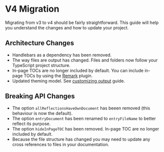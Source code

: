 
# V4 Migration

Migrating from v3 to v4 should be fairly straightforward. This guide will help you understand the changes and how to update your project.

## Architecture Changes

- Handlebars as a dependency has been removed.
- The way files are output has changed. Files and folders now follow your TypeScript project structure.
- In-page TOCs are no longer included by default. You can include in-page TOCs by using the [Remark](/utilities/remark) plugin.
- Updated theming model. See [customizing output](/customizing) guide.

## Breaking API Changes

- The option `allReflectionsHaveOwnDocument` has beeen removed (this behaviour is now the default).
- The option `entryDocument` has been renamed to `entryFileName` to better reflect its purpose.
- The option `hideInPageTOC` has been removed. In-page TOC are no longer included by default.
- Because the file structure has changed you may need to update any cross references to files in your documentation.
